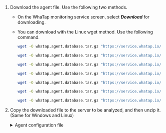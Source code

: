 1. Download the agent file. Use the following two methods.

   - On the WhaTap monitoring service screen, select **_Download_** for downloading.

   - You can download with the Linux wget method. Use the following command.

     <InDoc product="altibase,altibase-v1">
      
      ```bash
      wget -O whatap.agent.database.tar.gz "https://service.whatap.io/download/dbx_agent?type=altibase&format=tar.gz"
      ```

      </InDoc>

      <InDoc product="cubrid">
      
      ```bash
      wget -O whatap.agent.database.tar.gz "https://service.whatap.io/download/dbx_agent?type=cubrid&format=tar.gz"
      ```

      </InDoc>

      <InDoc product="mongodb">
      
      ```bash
      wget -O whatap.agent.database.tar.gz "https://service.whatap.io/download/dbx_agent?type=mongodb&format=tar.gz"
      ```

      </InDoc>

      <InDoc product="mssql">
      
      ```bash
      wget -O whatap.agent.database.tar.gz "https://service.whatap.io/download/dbx_agent?type=mssql&format=tar.gz"
      ```

      </InDoc>

      <InDoc product="oracle,oracle-v1">
      
      ```bash
      wget -O whatap.agent.database.tar.gz "https://service.whatap.io/download/dbx_agent?type=oracle&format=tar.gz"
      ```

      </InDoc>

      <InDoc product="redis">
      
      ```bash
      wget -O whatap.agent.database.tar.gz "https://service.whatap.io/download/dbx_agent?type=redis&format=tar.gz"
      ```

      </InDoc>

      <InDoc product="tibero">
      
      ```bash
      wget -O whatap.agent.database.tar.gz "https://service.whatap.io/download/dbx_agent?type=tibero&format=tar.gz"
      ```

      </InDoc>

2. Copy the downloaded file to the server to be analyzed, and then unzip it. (Same for Windows and Linux)

   <details>
   <summary>Agent configuration file</summary>

   <Xclude product='cubrid'>

   | File name                                     | Description                                                                                                                                                                                                                                                                                                                                                          |
   | --------------------------------------------- | -------------------------------------------------------------------------------------------------------------------------------------------------------------------------------------------------------------------------------------------------------------------------------------------------------------------------------------------------------------------- |
   | _whatap.conf_                                 | This is the file where you can enter the address of the collection server that collects data from the database server and the server's project access key. For more information about the agent configuration, see [the following](agent-settings).                                                                                                                  |
   | _alert/alert.conf_                            | This is the file that sets thresholds for monitoring items to be collected. An alert occurs when the threshold is exceeded.                                                                                                                                                                                                                                          |
   | _scripts/_                                    | This directory contains the scripts that can remotely run SQL scripts.                                                                                                                                                                                                                                                                                               |
   | _ps.sh_                                       | This script fetches the process ID. When ending the agent process, the ID is referenced.                                                                                                                                                                                                                                                                             |
   | _stop.sh_                                     | This script is used when ending the agent process.                                                                                                                                                                                                                                                                                                                   |
   | _uid.sh_ (_uid.bat_)       | This shell script file generates an encrypted UID by combining the database connection data. It creates the _db.user_ file. Once you have set it for the first time, it collects data from the database server to be monitored through the encrypted UID. <br/>For more details about creation of an account for monitoring, see [the following](install-agent#uid). |
   | _start.sh_ (_start.bat_)   | This shell script file runs the agent. When the agent starts, it starts collecting monitoring data from the database server.                                                                                                                                                                                                                                         |
   | _startd.sh_ (_startd.bat_) | This shell script file runs the agent, which can be run in the background.                                                                                                                                                                                                                                                                                           |
   | _whatap.agent.dbx-`X.Y.Z`.jar_                | The Tracer program is a program that collects data from the database server and transmits the collected data to the server.                                                                                                                                                                                                                                          |
   | _jdbc_                                        | This directory collects the libraries referenced for database server connection. Download the library for connecting the agent and database server and use it by setting the path in the class path option of Java.                                                                                                                                                  |
   | _xos/_                                        | The directory contains the optional agent that can monitor the process usage of the database server.                                                                                                                                                                                                                                                                 |
   | ⎿ _xos.conf_                                  | This file is used to enter the address and communication port of the agent server for collecting the process usage of the database server and transmitting the data.                                                                                                                                                                                                 |
   | <sup>*</sup> <em>xcub/</em>                   | This directory contains additional agent files that collect SQL texts from the CUBRID database and calculate metrics.                                                                                                                                                                                                                                                |
   | ⎿ <sup>\*</sup> <em>xcub.conf</em>            | This file is used to enter the CUBRID database and additional agent connection settings.                                                                                                                                                                                                                                                                             |

   :::note

   <sup>*</sup>: The files in the <em>xcub</em> path are dedicated files for CUBRID Monitoring.

   :::

   </Xclude>

   <InDoc product='cubrid'>

   | File name                                       | Description                                                                                                                                                                                                                                                                                                                                                      |
   | ----------------------------------------------- | ---------------------------------------------------------------------------------------------------------------------------------------------------------------------------------------------------------------------------------------------------------------------------------------------------------------------------------------------------------------- |
   | _whatap.conf_                                   | This is the file where you can enter the address of the collection server that collects data from the database server and the server's project access key. For more information about the agent configuration, see [the following](agent-settings).                                                                                                              |
   | _alert/alert.conf_                              | This is the file that sets thresholds for monitoring items to be collected. An alert occurs when the threshold is exceeded.                                                                                                                                                                                                                                      |
   | _scripts/_                                      | This directory contains the scripts that can remotely run SQL scripts.                                                                                                                                                                                                                                                                                           |
   | ⎿ _ps.sh_                                       | This script fetches the process ID. When ending the agent process, the ID is referenced.                                                                                                                                                                                                                                                                         |
   | ⎿ _stop.sh_                                     | This script is used when ending the agent process.                                                                                                                                                                                                                                                                                                               |
   | ⎿ _uid.sh_ (_uid.bat_)       | This shell script file generates an encrypted UID by combining the database connection data. It creates the _db.user_ file. Once you have set it for the first time, it collects data from the database server to be monitored through the encrypted UID. <br/>For more details about creation of an account for monitoring, see [the following](install-agent). |
   | ⎿ _start.sh_ (_start.bat_)   | This shell script file runs the agent. When the agent starts, it starts collecting monitoring data from the database server.                                                                                                                                                                                                                                     |
   | ⎿ _startd.sh_ (_startd.bat_) | This shell script file runs the agent, which can be run in the background.                                                                                                                                                                                                                                                                                       |
   | _whatap.agent.dbx-`X.Y.Z`.jar_                  | The Tracer program is a program that collects data from the database server and transmits the collected data to the server.                                                                                                                                                                                                                                      |
   | _jdbc_                                          | This directory collects the libraries referenced for database server connection. Download the library for connecting the agent and database server and use it by setting the path in the class path option of Java.                                                                                                                                              |
   | _xos/_                                          | The directory contains the optional agent that can monitor the process usage of the database server.                                                                                                                                                                                                                                                             |
   | ⎿ _xos.conf_                                    | This file is used to enter the address and communication port of the agent server for collecting the process usage of the database server and transmitting the data.                                                                                                                                                                                             |
   | _xcub/_                                         | This directory contains additional agent files that collect SQL texts and calculate metrics. It must be installed on the database server.<br/>\* This directory is for additional agents for CUBRID Monitoring.                                                                                                                                                  |
   | ⎿ _xcub.conf_                                   | This file is used to enter the database and agent connection settings.<br/>\* This additional agent configuration file is for CUBRID monitoring. For more information, see [the following](agent-xcub-settings).                                                                                                                                                 |

   </InDoc>

   </details>
